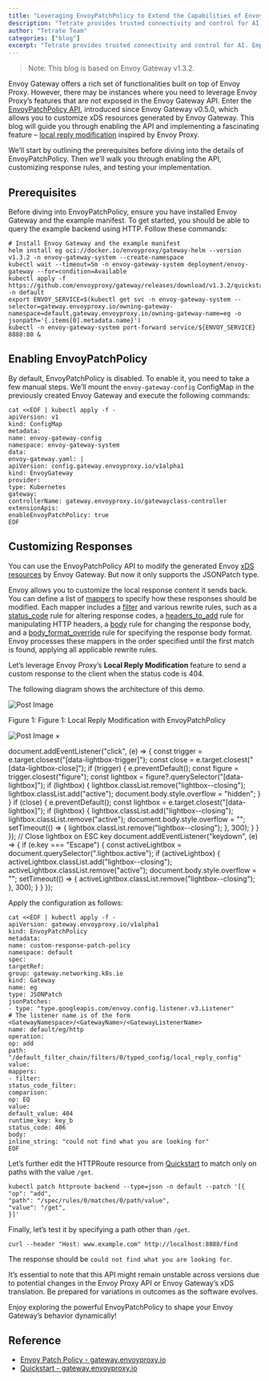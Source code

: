 ```yaml
---
title: "Leveraging EnvoyPatchPolicy to Extend the Capabilities of Envoy Gateway"
description: "Tetrate provides trusted connectivity and control for AI. Empower developers while safeguarding the business. Built atop the proven Envoy proxy & Envoy AI Gateway."
author: "Tetrate Team"
categories: ["blog"]
excerpt: "Tetrate provides trusted connectivity and control for AI. Empower developers while safeguarding the business. Built atop the proven Envoy proxy & Envoy AI Gateway."
---
```


> Note: This blog is based on Envoy Gateway v1.3.2.

Envoy Gateway offers a rich set of functionalities built on top of Envoy Proxy. However, there may be instances where you need to leverage Envoy Proxy’s features that are not exposed in the Envoy Gateway API. Enter the [EnvoyPatchPolicy API](https://gateway.envoyproxy.io/docs/tasks/extensibility/envoy-patch-policy/), introduced since Envoy Gateway v0.5.0, which allows you to customize xDS resources generated by Envoy Gateway. This blog will guide you through enabling the API and implementing a fascinating feature – [local reply modification](https://www.envoyproxy.io/docs/envoy/latest/configuration/http/http_conn_man/local_reply) inspired by Envoy Proxy.

We’ll start by outlining the prerequisites before diving into the details of EnvoyPatchPolicy. Then we’ll walk you through enabling the API, customizing response rules, and testing your implementation.

## [](#prerequisites)Prerequisites

Before diving into EnvoyPatchPolicy, ensure you have installed Envoy Gateway and the example manifest. To get started, you should be able to query the example backend using HTTP. Follow these commands:

```
# Install Envoy Gateway and the example manifest
helm install eg oci://docker.io/envoyproxy/gateway-helm --version v1.3.2 -n envoy-gateway-system --create-namespace
kubectl wait --timeout=5m -n envoy-gateway-system deployment/envoy-gateway --for=condition=Available
kubectl apply -f https://github.com/envoyproxy/gateway/releases/download/v1.3.2/quickstart.yaml -n default
export ENVOY_SERVICE=$(kubectl get svc -n envoy-gateway-system --selector=gateway.envoyproxy.io/owning-gateway-namespace=default,gateway.envoyproxy.io/owning-gateway-name=eg -o jsonpath='{.items[0].metadata.name}')
kubectl -n envoy-gateway-system port-forward service/${ENVOY_SERVICE} 8888:80 &
```

## [](#enabling-envoypatchpolicy)Enabling EnvoyPatchPolicy

By default, EnvoyPatchPolicy is disabled. To enable it, you need to take a few manual steps. We’ll mount the `envoy-gateway-config` ConfigMap in the previously created Envoy Gateway and execute the following commands:

```
cat <<EOF | kubectl apply -f -
apiVersion: v1
kind: ConfigMap
metadata:
name: envoy-gateway-config
namespace: envoy-gateway-system
data:
envoy-gateway.yaml: |
apiVersion: config.gateway.envoyproxy.io/v1alpha1
kind: EnvoyGateway
provider:
type: Kubernetes
gateway:
controllerName: gateway.envoyproxy.io/gatewayclass-controller
extensionApis:
enableEnvoyPatchPolicy: true
EOF
```

## [](#customizing-responses)Customizing Responses

You can use the EnvoyPatchPolicy API to modify the generated Envoy [xDS resources](https://www.envoyproxy.io/docs/envoy/latest/api-docs/xds_protocol#resource-types) by Envoy Gateway. But now it only supports the JSONPatch type.

Envoy allows you to customize the local response content it sends back. You can define a list of [mappers](https://www.envoyproxy.io/docs/envoy/latest/api-v3/extensions/filters/network/http_connection_manager/v3/http_connection_manager.proto#envoy-v3-api-field-extensions-filters-network-http-connection-manager-v3-localreplyconfig-mappers) to specify how these responses should be modified. Each mapper includes a [filter](https://www.envoyproxy.io/docs/envoy/latest/api-v3/config/accesslog/v3/accesslog.proto#envoy-v3-api-field-config-accesslog-v3-accesslog-filter) and various rewrite rules, such as a [status\_code](https://www.envoyproxy.io/docs/envoy/latest/api-v3/extensions/filters/network/http_connection_manager/v3/http_connection_manager.proto#envoy-v3-api-field-extensions-filters-network-http-connection-manager-v3-responsemapper-status-code) rule for altering response codes, a [headers\_to\_add](https://www.envoyproxy.io/docs/envoy/latest/api-v3/extensions/filters/network/http_connection_manager/v3/http_connection_manager.proto#envoy-v3-api-field-extensions-filters-network-http-connection-manager-v3-responsemapper-headers-to-add) rule for manipulating HTTP headers, a [body](https://www.envoyproxy.io/docs/envoy/latest/api-v3/extensions/filters/network/http_connection_manager/v3/http_connection_manager.proto#envoy-v3-api-field-extensions-filters-network-http-connection-manager-v3-responsemapper-body) rule for changing the response body, and a [body\_format\_override](https://www.envoyproxy.io/docs/envoy/latest/api-v3/extensions/filters/network/http_connection_manager/v3/http_connection_manager.proto#envoy-v3-api-field-extensions-filters-network-http-connection-manager-v3-responsemapper-body-format-override) rule for specifying the response body format. Envoy processes these mappers in the order specified until the first match is found, applying all applicable rewrite rules.

Let’s leverage Envoy Proxy’s **Local Reply Modification** feature to send a custom response to the client when the status code is 404.

The following diagram shows the architecture of this demo.

![Post Image](/_astro/envoypatchpolicy-architecture.DLv_et60.svg)

Figure 1: Figure 1: Local Reply Modification with EnvoyPatchPolicy

![Post Image](/_astro/envoypatchpolicy-architecture.DLv_et60.svg) ×

document.addEventListener("click", (e) => { const trigger = e.target.closest("\[data-lightbox-trigger\]"); const close = e.target.closest("\[data-lightbox-close\]"); if (trigger) { e.preventDefault(); const figure = trigger.closest("figure"); const lightbox = figure?.querySelector("\[data-lightbox\]"); if (lightbox) { lightbox.classList.remove("lightbox--closing"); lightbox.classList.add("active"); document.body.style.overflow = "hidden"; } } if (close) { e.preventDefault(); const lightbox = e.target.closest("\[data-lightbox\]"); if (lightbox) { lightbox.classList.add("lightbox--closing"); lightbox.classList.remove("active"); document.body.style.overflow = ""; setTimeout(() => { lightbox.classList.remove("lightbox--closing"); }, 300); } } }); // Close lightbox on ESC key document.addEventListener("keydown", (e) => { if (e.key === "Escape") { const activeLightbox = document.querySelector(".lightbox.active"); if (activeLightbox) { activeLightbox.classList.add("lightbox--closing"); activeLightbox.classList.remove("active"); document.body.style.overflow = ""; setTimeout(() => { activeLightbox.classList.remove("lightbox--closing"); }, 300); } } });

Apply the configuration as follows:

```
cat <<EOF | kubectl apply -f -
apiVersion: gateway.envoyproxy.io/v1alpha1
kind: EnvoyPatchPolicy
metadata:
name: custom-response-patch-policy
namespace: default
spec:
targetRef:
group: gateway.networking.k8s.io
kind: Gateway
name: eg
type: JSONPatch
jsonPatches:
- type: "type.googleapis.com/envoy.config.listener.v3.Listener"
# The listener name is of the form <GatewayNamespace>/<GatewayName>/<GatewayListenerName>
name: default/eg/http
operation:
op: add
path: "/default_filter_chain/filters/0/typed_config/local_reply_config"
value:
mappers:
- filter:
status_code_filter:
comparison:
op: EQ
value:
default_value: 404
runtime_key: key_b
status_code: 406
body:
inline_string: "could not find what you are looking for"
EOF
```

Let’s further edit the HTTPRoute resource from [Quickstart](https://gateway.envoyproxy.io/docs/tasks/quickstart/) to match only on paths with the value `/get`.

```
kubectl patch httproute backend --type=json -n default --patch '[{
"op": "add",
"path": "/spec/rules/0/matches/0/path/value",
"value": "/get",
}]'
```

Finally, let’s test it by specifying a path other than `/get`.

```
curl --header "Host: www.example.com" http://localhost:8888/find
```

The response should be `could not find what you are looking for`.

It’s essential to note that this API might remain unstable across versions due to potential changes in the Envoy Proxy API or Envoy Gateway’s xDS translation. Be prepared for variations in outcomes as the software evolves.

Enjoy exploring the powerful EnvoyPatchPolicy to shape your Envoy Gateway’s behavior dynamically!

## [](#reference)Reference

*   [Envoy Patch Policy - gateway.envoyproxy.io](https://gateway.envoyproxy.io/docs/tasks/extensibility/envoy-patch-policy/)
*   [Quickstart - gateway.envoyproxy.io](https://gateway.envoyproxy.io/docs/tasks/quickstart/)
